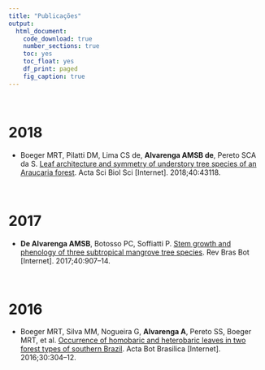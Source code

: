```yaml
---
title: "Publicações"
output:
  html_document:
    code_download: true
    number_sections: true
    toc: yes
    toc_float: yes
    df_print: paged
    fig_caption: true
---
```


&nbsp;

# 2018 {-}

- Boeger MRT, Pilatti DM, Lima CS de, **Alvarenga AMSB de**, Pereto SCA da S. [Leaf architecture and symmetry of understory tree species of an Araucaria forest](http://periodicos.uem.br/ojs/index.php/ActaSciBiolSci/article/view/43118). Acta Sci Biol Sci [Internet]. 2018;40:43118.

&nbsp;

# 2017 {-}

- **De Alvarenga AMSB**, Botosso PC, Soffiatti P. [Stem growth and phenology of three subtropical mangrove tree species](http://link.springer.com/10.1007/s40415-017-0397-9). Rev Bras Bot [Internet]. 2017;40:907–14.

&nbsp;

# 2016 {-}

- Boeger MRT, Silva MM, Nogueira G, **Alvarenga A**, Pereto SS, Boeger MRT, et al. [Occurrence of homobaric and heterobaric leaves in two forest types of southern Brazil](http://www.scielo.br/scielo.php?script=sci_arttext&pid=S0102-33062016000200304&lng=en&tlng=en). Acta Bot Brasilica [Internet]. 2016;30:304–12. 

